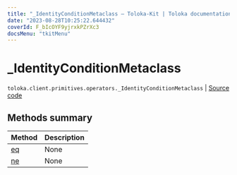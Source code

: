 ```yaml
---
title: "_IdentityConditionMetaclass — Toloka-Kit | Toloka documentation"
date: "2023-08-28T10:25:22.644432"
coverId: F_bIcOYF9yjrxkPZrXc3
docsMenu: "tkitMenu"
---
```


# _IdentityConditionMetaclass

`toloka.client.primitives.operators._IdentityConditionMetaclass` | [Source code](https://github.com/Toloka/toloka-kit/blob/v1.2.1/src/client/primitives/operators.py#L119)

## Methods summary

| Method | Description |
| :------| :-----------|
[eq](/docs/toloka-kit/reference/toloka.client.primitives.operators._IdentityConditionMetaclass.eq)| None
[ne](/docs/toloka-kit/reference/toloka.client.primitives.operators._IdentityConditionMetaclass.ne)| None